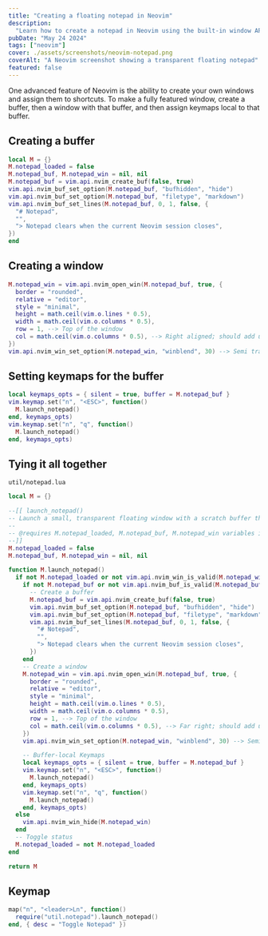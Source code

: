 ```yaml
---
title: "Creating a floating notepad in Neovim"
description:
  "Learn how to create a notepad in Neovim using the built-in window API."
pubDate: "May 24 2024"
tags: ["neovim"]
cover: ./assets/screenshots/neovim-notepad.png
coverAlt: "A Neovim screenshot showing a transparent floating notepad"
featured: false
---
```


One advanced feature of Neovim is the ability to create your own windows and
assign them to shortcuts. To make a fully featured window, create a buffer, then
a window with that buffer, and then assign keymaps local to that buffer.

## Creating a buffer

```lua {1, 4, 7-8}
local M = {}
M.notepad_loaded = false
M.notepad_buf, M.notepad_win = nil, nil
M.notepad_buf = vim.api.nvim_create_buf(false, true)
vim.api.nvim_buf_set_option(M.notepad_buf, "bufhidden", "hide")
vim.api.nvim_buf_set_option(M.notepad_buf, "filetype", "markdown")
vim.api.nvim_buf_set_lines(M.notepad_buf, 0, 1, false, {
  "# Notepad",
  "",
  "> Notepad clears when the current Neovim session closes",
})
end
```

## Creating a window

```lua
M.notepad_win = vim.api.nvim_open_win(M.notepad_buf, true, {
  border = "rounded",
  relative = "editor",
  style = "minimal",
  height = math.ceil(vim.o.lines * 0.5),
  width = math.ceil(vim.o.columns * 0.5),
  row = 1, --> Top of the window
  col = math.ceil(vim.o.columns * 0.5), --> Right aligned; should add up to 1 with win_width
})
vim.api.nvim_win_set_option(M.notepad_win, "winblend", 30) --> Semi transparent buffer
```

## Setting keymaps for the buffer

```lua
local keymaps_opts = { silent = true, buffer = M.notepad_buf }
vim.keymap.set("n", "<ESC>", function()
  M.launch_notepad()
end, keymaps_opts)
vim.keymap.set("n", "q", function()
  M.launch_notepad()
end, keymaps_opts)
```

## Tying it all together

`util/notepad.lua`

```lua
local M = {}

--[[ launch_notepad()
-- Launch a small, transparent floating window with a scratch buffer that persists until Neovim closes
--
-- @requires M.notepad_loaded, M.notepad_buf, M.notepad_win variables in util (this) module
--]]
M.notepad_loaded = false
M.notepad_buf, M.notepad_win = nil, nil

function M.launch_notepad()
  if not M.notepad_loaded or not vim.api.nvim_win_is_valid(M.notepad_win) then
    if not M.notepad_buf or not vim.api.nvim_buf_is_valid(M.notepad_buf) then
      -- Create a buffer
      M.notepad_buf = vim.api.nvim_create_buf(false, true)
      vim.api.nvim_buf_set_option(M.notepad_buf, "bufhidden", "hide")
      vim.api.nvim_buf_set_option(M.notepad_buf, "filetype", "markdown")
      vim.api.nvim_buf_set_lines(M.notepad_buf, 0, 1, false, {
        "# Notepad",
        "",
        "> Notepad clears when the current Neovim session closes",
      })
    end
    -- Create a window
    M.notepad_win = vim.api.nvim_open_win(M.notepad_buf, true, {
      border = "rounded",
      relative = "editor",
      style = "minimal",
      height = math.ceil(vim.o.lines * 0.5),
      width = math.ceil(vim.o.columns * 0.5),
      row = 1, --> Top of the window
      col = math.ceil(vim.o.columns * 0.5), --> Far right; should add up to 1 with win_width
    })
    vim.api.nvim_win_set_option(M.notepad_win, "winblend", 30) --> Semi transparent buffer

    -- Buffer-local Keymaps
    local keymaps_opts = { silent = true, buffer = M.notepad_buf }
    vim.keymap.set("n", "<ESC>", function()
      M.launch_notepad()
    end, keymaps_opts)
    vim.keymap.set("n", "q", function()
      M.launch_notepad()
    end, keymaps_opts)
  else
    vim.api.nvim_win_hide(M.notepad_win)
  end
  -- Toggle status
  M.notepad_loaded = not M.notepad_loaded
end

return M
```

## Keymap

```lua
map("n", "<leader>Ln", function()
  require("util.notepad").launch_notepad()
end, { desc = "Toggle Notepad" })
```
